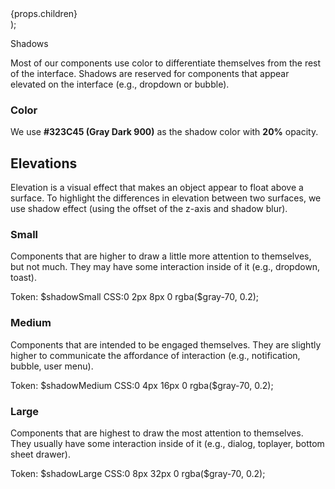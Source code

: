 
  <div
    style={{
      display: 'flex',
      alignItems: 'center',
      justifyContent: 'space-between',
      marginBottom: '50px',
    }}
  >
    {props.children}
  </div>
);

<Meta title="Foundation ✨/Shadows" />

<PageHeader type="foundation">Shadows</PageHeader>

Most of our components use color to differentiate themselves from the rest of the interface. Shadows are reserved for components that appear elevated on the interface (e.g., dropdown or bubble).

### Color

We use <b>#323C45 (Gray Dark 900)</b> as the shadow color with <b>20%</b> opacity.

## Elevations

Elevation is a visual effect that makes an object appear to float above a surface. To highlight the differences in elevation between two surfaces, we use shadow effect (using the offset of the z-axis and shadow blur).

### Small

Components that are higher to draw a little more attention to themselves, but not much. They may have some interaction inside of it (e.g., dropdown, toast).

<Row>
  <Text size="small">
    <Text weight="bold">Token:</Text>
    $shadowSmall
  </Text>
  <Text size="small">
    <Text weight="bold">CSS:</Text>0 2px 8px 0 rgba($gray-70, 0.2);
  </Text>
  <Box className="sg-shadow" padding="xl" style={{width: 'auto'}} />
</Row>

### Medium

Components that are intended to be engaged themselves. They are slightly higher to communicate the affordance of interaction (e.g., notification, bubble, user menu).

<Row>
  <Text size="small">
    <Text weight="bold">Token:</Text>
    $shadowMedium
  </Text>
  <Text size="small">
    <Text weight="bold">CSS:</Text>0 4px 16px 0 rgba($gray-70, 0.2);
  </Text>
  <Box className="sg-shadow-medium" padding="xl" style={{width: 'auto'}} />
</Row>

### Large

Components that are highest to draw the most attention to themselves. They usually have some interaction inside of it (e.g., dialog, toplayer, bottom sheet drawer).

<Row>
  <Text size="small">
    <Text weight="bold">Token:</Text>
    $shadowLarge
  </Text>
  <Text size="small">
    <Text weight="bold">CSS:</Text>0 8px 32px 0 rgba($gray-70, 0.2);
  </Text>
  <Box className="sg-shadow-large" padding="xl" style={{width: 'auto'}} />
</Row>
